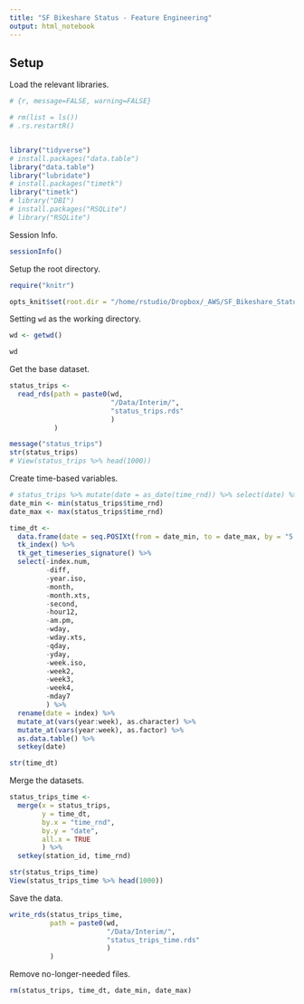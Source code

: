 ```yaml
---
title: "SF Bikeshare Status - Feature Engineering"
output: html_notebook
---
```



  
## Setup    
  Load the relevant libraries.
```r
# {r, message=FALSE, warning=FALSE}

# rm(list = ls())
# .rs.restartR()


library("tidyverse")
# install.packages("data.table")
library("data.table")
library("lubridate")
# install.packages("timetk")
library("timetk")
# library("DBI")
# install.packages("RSQLite")
# library("RSQLite")

```
  
    
  Session Info.
```r

sessionInfo()

```


  Setup the root directory.
```r

require("knitr")

opts_knit$set(root.dir = "/home/rstudio/Dropbox/_AWS/SF_Bikeshare_Status/")

```
  
    
  Setting `wd` as the working directory.
```r

wd <- getwd()

wd

```
  
    
  Get the base dataset.
```r

status_trips <-
  read_rds(path = paste0(wd,
                         "/Data/Interim/",
                         "status_trips.rds"
                         )
           )

message("status_trips")
str(status_trips)
# View(status_trips %>% head(1000))

```
  
    
  Create time-based variables.
```r

# status_trips %>% mutate(date = as_date(time_rnd)) %>% select(date) %>% distinct() %>% nrow()
date_min <- min(status_trips$time_rnd)
date_max <- max(status_trips$time_rnd)

time_dt <-
  data.frame(date = seq.POSIXt(from = date_min, to = date_max, by = "5 mins")) %>% 
  tk_index() %>% 
  tk_get_timeseries_signature() %>% 
  select(-index.num,
         -diff,
         -year.iso,
         -month,
         -month.xts,
         -second,
         -hour12,
         -am.pm,
         -wday,
         -wday.xts,
         -qday,
         -yday,
         -week.iso,
         -week2,
         -week3,
         -week4,
         -mday7
         ) %>% 
  rename(date = index) %>% 
  mutate_at(vars(year:week), as.character) %>% 
  mutate_at(vars(year:week), as.factor) %>% 
  as.data.table() %>% 
  setkey(date)

str(time_dt)

```
  
    
  Merge the datasets.
```r

status_trips_time <-
  merge(x = status_trips,
        y = time_dt,
        by.x = "time_rnd",
        by.y = "date",
        all.x = TRUE
        ) %>% 
  setkey(station_id, time_rnd)

str(status_trips_time)
View(status_trips_time %>% head(1000))

```
  
    
  Save the data.
```r

write_rds(status_trips_time,
          path = paste0(wd,
                        "/Data/Interim/",
                        "status_trips_time.rds"
                        )
          )

```
  
    
  Remove no-longer-needed files.
```r

rm(status_trips, time_dt, date_min, date_max)

```
  

